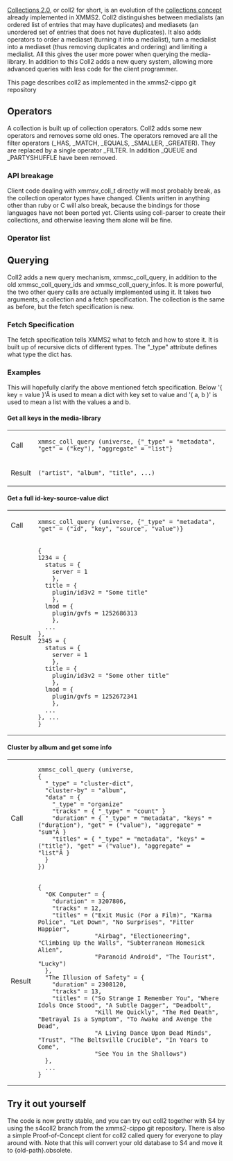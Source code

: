 [[Summer_of_Code_2008/Collections_2.0|Collections 2.0]], or coll2 for short, is an evolution of the [[Collections_Concept|collections concept]] already implemented in XMMS2. Coll2 distinguishes between medialists (an ordered list of entries that may have duplicates) and mediasets (an unordered set of entries that does not have duplicates). It also adds operators to order a mediaset (turning it into a medialist), turn a medialist into a mediaset (thus removing duplicates and ordering) and limiting a medialist. All this gives the user more power when querying the media-library. In addition to this Coll2 adds a new query system, allowing more advanced queries with less code for the client programmer.

This page describes coll2 as implemented in the xmms2-cippo git repository

==Operators==
A collection is built up of collection operators. Coll2 adds some new operators and removes some old ones. The operators removed are all the filter operators (_HAS, _MATCH, _EQUALS, _SMALLER, _GREATER). They are replaced by a single operator _FILTER. In addition _QUEUE and _PARTYSHUFFLE have been removed.

===API breakage===
Client code dealing with xmmsv_coll_t directly will most probably break, as the collection operator types have changed. Clients written in anything other than ruby or C will also break, because the bindings for those languages have not been ported yet. Clients using coll-parser to create their collections, and otherwise leaving them alone will be fine.

===Operator list===

{{Collections 2.0_Operator
| name=Universe
| type=XMMS_COLLECTION_TYPE_UNIVERSE
| result=All mediaids in the medialibrary
| attributes=''none''
| operands=''none''
}}

{{Collections 2.0_Operator
| name=Idlist
| type=XMMS_COLLECTION_TYPE_IDLIST
| result=A medialist containing the mediaids in the <code>idlist</code> found within the operator.
| attributes=
* <code>type</code>: The type of playlist. Typically <code>list</code>, <code>queue</code> or <code>pshuffle</code>. The default value is <code>list</code>.
* ''any''
| operands=Zero or one
}}

{{Collections 2.0_Operator
| name=Reference
| type=XMMS_COLLECTION_TYPE_REFERENCE
| result=All mediaids in the collection identified by the <code>namespace</code> and <code>reference</code> attributes
| attributes=
* <code>namespace</code>: The namespace of the referenced collection, e.g. <code>Playlists</code> or <code>Collections</code>
* <code>reference</code>: The name of the referenced, e.g. <code>Muse</code>, <code>Never Played</code>, <code>That grand Opeth album</code> or just <code>Default</code>
| operands=''none'' (except on the daemon-side, where the referenced collection can be attached as an operand to the reference-operator)
}}

{{Collections 2.0_Operator
| name=Complement
| type=XMMS_COLLECTION_TYPE_COMPLEMENT
| result=All mediaids in medialibrary, except those in the operand.
| attributes=''none''
| operands=Exactly one
}}

{{Collections 2.0_Operator
| name=Intersection
| type=XMMS_COLLECTION_TYPE_INTERSECTION
| result=The mediaids that appear in all operands. It keeps the ordering of the first operand.
| attributes=''none''
| operands=One or more
}}

{{Collections 2.0_Operator
| name=Union
| type=XMMS_COLLECTION_TYPE_UNION
| result=The mediaids that appear in any of the operands. If all operands are ordered it concatenates the media-lists.
| attributes=''none''
| operands=One or more
}}

{{Collections 2.0_Operator
| name=Filter
| type=XMMS_COLLECTION_TYPE_FILTER
| result=The operand, but only with the mediaids that have a property with a given name, as well as a given source and a value for which the expression value <code>[operation]</code> <code>[value]</code> is true, given a collation, where only properties are examined using the given source-preference.
| attributes=
* <code>operation</code>: One of <code>&lt;</code>, <code>&lt;=</code>, <code>=</code>, <code>&gt;</code>, <code>&gt;=</code>, <code>!=</code>, <code>token</code>, <code>match</code> and <code>has</code>. The default is <code>=</code>.
* <code>type</code>: <code>value</code> to filter on values, <code>id</code> to filter on ids. Defaults to <code>value</code>.
* <code>field</code>: The name of the property, e.g. <code>artist</code>, <code>album</code> or <code>title</code>. If this is not specified the name of the property is not taken into account.
* <code>value</code>: A string.
* <code>collation</code>: A collation to be used when comparing the value from the medialib and the <code>value</code> attribute, e.g. <code>NOCASE</code>, <code>BINARY</code> or <code>NATCOLL</code>. The default-value is <code>NOCASE</code> except for "<" and ">" where it is <code>NATCOLL</code>.
* <code>source-preference</code>: The source-preference that needs to be applied, e.g. <code>server:plugin/id3v2:client:plugin:plugin/pls</code>.
| operands=Exactly one
}}

{{Collections 2.0_Operator
| name=Order
| type=XMMS_COLLECTION_TYPE_ORDER
| result=A medialist, with the mediaids in the operand sorted according to a value depending on the <code>type</code> attribute and the mediaid. If the operand also is an order operator, then the values generated by that will be used for secondary sorting.
| attributes=
* <code>order</code>: <code>ASC</code> or <code>DESC</code> for ascending and descending ordering. The default-value is <code>ASC</code>.
* <code>collation</code>: A collation to be used when the values are strings. The default-value is <code>NATCOLL</code>. '''Not implemented yet'''
* <code>type</code>: Defines what to order by. Possible values <code>value</code>, <code>id</code> or <code>random</code>. The default value is <code>value</code>.
* <code>field</code>: If <code>type=value</code>, defines which property to order by.
| operands=Exactly one
}}

{{Collections 2.0_Operator
| name=Limit
| type=XMMS_COLLECTION_TYPE_LIMIT
| result=A medialist equal to the operand, but without the first <code>start</code> entries and containing <code>length</code> or fewer entries.
| attributes=
* <code>start</code>: an integer, defaulting to 0.
* <code>length</code>: an integer, defaulting to UINT_MAX.
| operands=Exactly one (a medialist)
}}

{{Collections 2.0_Operator
| name=Mediaset
| type=XMMS_COLLECTION_TYPE_MEDIASET
| result=A mediaset containing the mediaids in the operand. (Removing duplicates and order)
| attributes=''none''
| operands=Exactly one
}}

==Querying==
Coll2 adds a new query mechanism, xmmsc_coll_query, in addition to the old xmmsc_coll_query_ids and xmmsc_coll_query_infos. It is more powerful, the two other query calls are actually implemented using it. It takes two arguments, a collection and a fetch specification. The collection is the same as before, but the fetch specification is new.

===Fetch Specification===
The fetch specification tells XMMS2 what to fetch and how to store it. It is built up of recursive dicts of different types. The "_type" attribute defines what type the dict has.

{{Collections 2.0_Fetchdict
| name=Metadata
| type=metadata
| desc=Fetches data from the current cluster and returns the fetched data
| attributes=
* <code>get</code>: A list with "id", "key", "value" or "source". If there are more than one item in the list it will use the first n-1 items as keys in recursive dicts, and the last will be aggregated using the aggregation function in the leaf.
* <code>aggregate</code>: A string specifying the aggregation function. Can be one of "first", "list", "avg", "sum", "min", "max" and "random". Defaults to "first".
* <code>keys</code>: A list of keys to get. If this is not set it will get all attributes.
* <code>source-preference</code>: The source preference to use when fetching the info. If not set it uses the server default.
}}

{{Collections 2.0_Fetchdict
| name=Cluster list
| type=cluster-list
| desc=Clusters the current set into subsets by a list of given attributes and returns a list with one entry per cluster.
| attributes=
* <code>cluster-by</code> A list of strings or a string specifying what attributes to group by.
* <code>data</code> A fetch-spec dict specifying what to fetch for every cluster.
}}

{{Collections 2.0_Fetchdict
| name=Cluster dict
| type=cluster-dict
| desc=Clusters the current set into subsets by a list of given attributes and returns a dict with where the attribute to group by is used as the key and "data" is put as the value. If there are more than one attribute to group by it will create recursive dicts.
| attributes=
* <code>cluster-by</code> A list of strings or a string specifying what attributes to group by.
* <code>data</code> A fetch-spec dict specifying what to fetch for every cluster.
}}

{{Collections 2.0_Fetchdict
| name=Organize
| type=organize
| desc=Organizes data in a dict. 
| attributes=
''key''=''data'': Sets ''key'' in the return dict equal to the data we get when using the ''data'' as the fetchspec for the current set.
}}

{{Collections 2.0_Fetchdict
| name=Count
| type=count
| desc=Returns the number of number of entries in the current set
| attributes=''none''
}}

===Examples===
This will hopefully clarify the above mentioned fetch specification. Below '{ key = value }'Â is used to mean a dict with key set to value and '( a, b )' is used to mean a list with the values a and b.

====Get all keys in the media-library====
{|
|-
| Call 
| <code>xmmsc_coll_query (universe, {"_type" = "metadata", "get" = ("key"), "aggregate" = "list"}</code>
|-
| Result
| <code>("artist", "album", "title", ...)</code>
|}

====Get a full id-key-source-value dict====
{|
|-
| Call 
| <code>xmmsc_coll_query (universe, {"_type" = "metadata", "get" = ("id", "key", "source", "value")}</code>
|-
| Result
| <pre>
{
1234 = {
  status = {
    server = 1
    },
  title = {
    plugin/id3v2 = "Some title"
    },
  lmod = {
    plugin/gvfs = 1252686313
    },
  ...
},
2345 = {
  status = {
    server = 1
    },
  title = {
    plugin/id3v2 = "Some other title"
    },
  lmod = {
    plugin/gvfs = 1252672341
    },
  ...
}, ...
}</pre>
|}

====Cluster by album and get some info====
{|
|-
| Call 
| <pre>xmmsc_coll_query (universe,
{
  "_type" = "cluster-dict",
  "cluster-by" = "album",
  "data" = {
    "_type" = "organize"
    "tracks" = { "_type" = "count" }
    "duration" = { "_type" = "metadata", "keys" = ("duration"), "get" = ("value"), "aggregate" = "sum"Â }
    "titles" = { "_type" = "metadata", "keys" = ("title"), "get" = ("value"), "aggregate" = "list"Â }
  }
})</pre>
|-
| Result
| <pre>
{
  "OK Computer" = {
    "duration" = 3207806, 
    "tracks" = 12,
    "titles" = ("Exit Music (For a Film)", "Karma Police", "Let Down", "No Surprises", "Fitter Happier",
                "Airbag", "Electioneering", "Climbing Up the Walls", "Subterranean Homesick Alien",
                "Paranoid Android", "The Tourist", "Lucky")
  },
  "The Illusion of Safety" = {
    "duration" = 2308120,
    "tracks" = 13,
    "titles" = ("So Strange I Remember You", "Where Idols Once Stood", "A Subtle Dagger", "Deadbolt",
                "Kill Me Quickly", "The Red Death", "Betrayal Is a Symptom", "To Awake and Avenge the Dead",
                "A Living Dance Upon Dead Minds", "Trust", "The Beltsville Crucible", "In Years to Come",
                "See You in the Shallows")
  },
  ...
}

</pre>
|}

==Try it out yourself==
The code is now pretty stable, and you can try out coll2 together with S4 by using the s4coll2 branch from the xmms2-cippo git repository. There is also a simple Proof-of-Concept client for coll2 called query for everyone to play around with. Note that this will convert your old database to S4 and move it to {old-path}.obsolete.